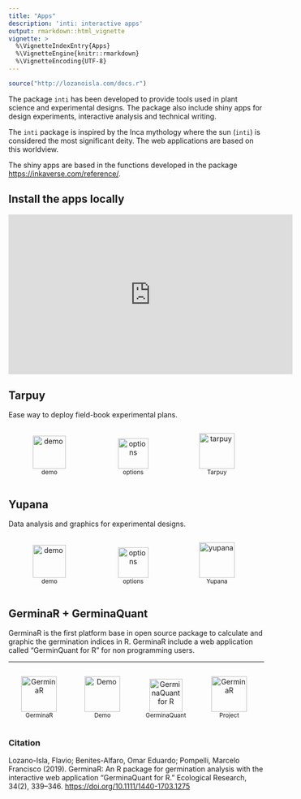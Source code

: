 ```yaml
---
title: "Apps"
description: 'inti: interactive apps'
output: rmarkdown::html_vignette
vignette: >
  %\VignetteIndexEntry{Apps}
  %\VignetteEngine{knitr::rmarkdown}
  %\VignetteEncoding{UTF-8}
---
```


```r
source("http://lozanoisla.com/docs.r")
```

The package `inti` has been developed to provide tools used in plant science and experimental designs. The package also include shiny apps for design experiments, interactive analysis and technical writing.

The `inti` package is inspired by the Inca mythology where the sun (`inti`) is considered the most significant deity. The web applications are based on this worldview.

The shiny apps are based in the functions developed in the package <https://inkaverse.com/reference/>.

## Install the apps locally

```{=html}
<p align="center"><iframe width="560" height="315" src="https://www.youtube.com/embed/sbpBD5CyUGM" frameborder="0" allow="accelerometer; autoplay; clipboard-write; encrypted-media; gyroscope; picture-in-picture" allowfullscreen></iframe></p>
```

## Tarpuy

Ease way to deploy field-book experimental plans.

```{=html}
<div id=footer style="width:100%; margin:auto;">

<div style="display:inline-block; width:32%">
<p style="text-align:center">
<a target="_blank" href="https://www.youtube.com/playlist?list=PLSQMdOu57lj8XTyH5KUN9h-VL5TAEsaBC">
<img src="https://flavjack.github.io/inti/reference/figures/youtube.png" style="height:65px" title="demo"></a>
<span style="display:block;"><small>demo</small></span>
</p></div>

<div style="display:inline-block; width:32%">
<p style="text-align:center">
<a target="_blank" href="https://inkaverse.com/articles/tarpuy.html">
<img src="https://lozanoisla.com/img/tools.png" style="height:60px" title="options"></a>
<span style="display:block;"><small>options</small></span>
</p></div>

<div style="display:inline-block; width:32%">
<p style="text-align:center">
<a target="_blank" href="https://flavjack.shinyapps.io/tarpuy/"><img src="https://flavjack.github.io/inti/reference/figures/tarpuy.png" style="height:70px" title="tarpuy"></a>
<span style="display:block;"><small>Tarpuy</small></span>
</p></div>

</div>
```

## Yupana

Data analysis and graphics for experimental designs.

```{=html}
<div id=footer style="width:100%; margin:auto;">

<div style="display:inline-block; width:32%">
<p style="text-align:center">
<a target="_blank" href="https://www.youtube.com/playlist?list=PLSQMdOu57lj9sTx5Dbff9O0g6KCU4pwCQ">
<img src="https://flavjack.github.io/inti/reference/figures/youtube.png" style="height:65px" title="demo"></a>
<span style="display:block;"><small>demo</small></span>
</p></div>

<div style="display:inline-block; width:32%">
<p style="text-align:center">
<a target="_blank" href="https://inkaverse.com/articles/yupana.html">
<img src="https://lozanoisla.com/img/tools.png" style="height:60px" title="options"></a>
<span style="display:block;"><small>options</small></span>
</p></div>

<div style="display:inline-block; width:32%">
<p style="text-align:center">
<a target="_blank" href="https://flavjack.shinyapps.io/yupanapro/"><img src="https://flavjack.github.io/inti/reference/figures/yupana.png" style="height:70px" title="yupana"></a>
<span style="display:block;"><small>Yupana</small></span>
</p></div>

</div>
```

## GerminaR + GerminaQuant

GerminaR is the first platform base in open source package to calculate and graphic the germination indices in R. GerminaR include a web application called "GerminQuant for R" for non programming users.

***

```{=html}
<div id=footer style="width:100%; margin:auto;">

<div style="display:inline-block; width:24%">
<p style="text-align:center">
<a target="_blank" href="https://CRAN.R-project.org/package=GerminaR"><img src="https://flavjack.github.io/GerminaR/reference/figures/logo.png" style="height:70px" title="R cran" alt="GerminaR"></a> 
<span style="display:block;"><small>GerminaR</small></span>
</p></div>

<div style="display:inline-block; width:24%">
<p style="text-align:center">
<a target="_blank" href="https://youtube.com/playlist?list=PLSQMdOu57lj9QUoA6JLuv0nBTYacuyrbg"><img src="https://lozanoisla.com/img/youtube.png" style="height:70px" title="Demo" alt="Demo"></a> 
<span style="display:block;"><small>Demo</small></span>
</p></div>

<div style="display:inline-block; width:24%">
<p style="text-align:center">
<a target="_blank" href="https://flavjack.shinyapps.io/germinaquant/"><img src="https://flavjack.github.io/GerminaR/reference/figures/germinaquant.png" style="height:65px" title="GerminaQuant" alt="GerminaQuant for R"></a>
<span style="display:block;"><small>GerminaQuant</small></span>
</p></div>

<div style="display:inline-block; width:24%">
<p style="text-align:center">
<a target="_blank" href="https://flavjack.github.io/GerminaR/"><img src="https://pkgdown.r-lib.org/reference/figures/logo.png" style="height:70px" title="GerminaR" alt="GerminaR"></a> 
<span style="display:block;"><small>Project</small></span>
</p></div>

</div>
```

### Citation

Lozano-Isla, Flavio; Benites-Alfaro, Omar Eduardo; Pompelli, Marcelo Francisco (2019). GerminaR: An R package for germination analysis with the interactive web application “GerminaQuant for R.” Ecological Research, 34(2), 339–346. <https://doi.org/10.1111/1440-1703.1275>


